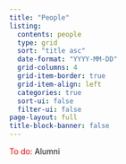 ```yaml
---
title: "People"
listing:
  contents: people
  type: grid
  sort: "title asc"
  date-format: "YYYY-MM-DD"
  grid-columns: 4
  grid-item-border: true
  grid-item-align: left
  categories: true
  sort-ui: false
  filter-ui: false
page-layout: full
title-block-banner: false
---
```



<font color="red">To do:</font> Alumni